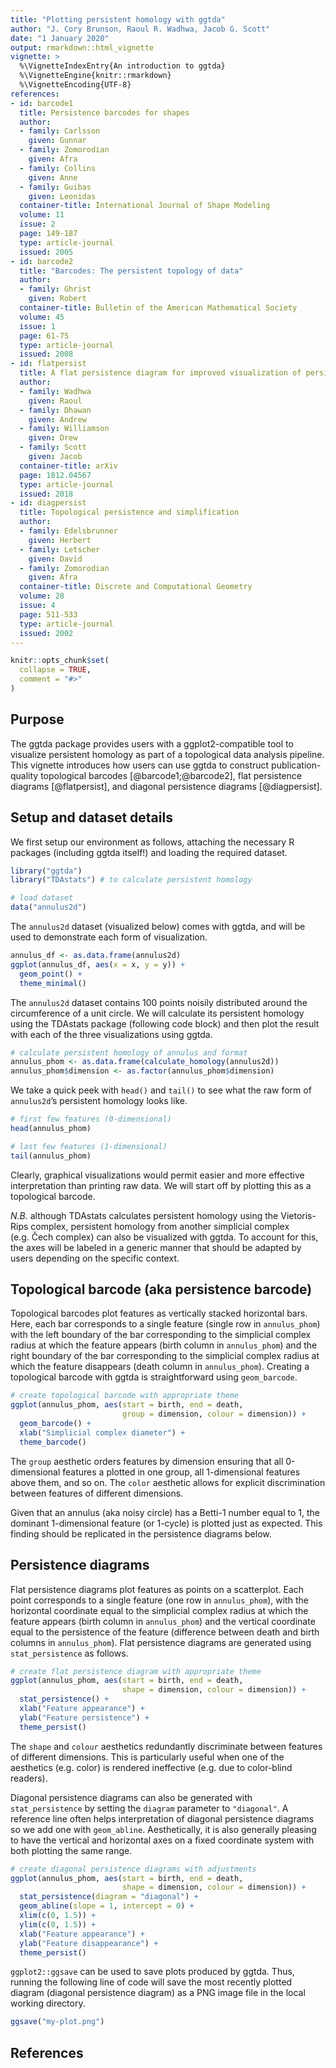 ```yaml
---
title: "Plotting persistent homology with ggtda"
author: "J. Cory Brunson, Raoul R. Wadhwa, Jacob G. Scott"
date: "1 January 2020"
output: rmarkdown::html_vignette
vignette: >
  %\VignetteIndexEntry{An introduction to ggtda}
  %\VignetteEngine{knitr::rmarkdown}
  %\VignetteEncoding{UTF-8}
references:
- id: barcode1
  title: Persistence barcodes for shapes
  author: 
  - family: Carlsson
    given: Gunnar
  - family: Zomorodian
    given: Afra
  - family: Collins
    given: Anne
  - family: Guibas
    given: Leonidas
  container-title: International Journal of Shape Modeling
  volume: 11
  issue: 2
  page: 149-187
  type: article-journal
  issued: 2005
- id: barcode2
  title: "Barcodes: The persistent topology of data"
  author: 
  - family: Ghrist
    given: Robert
  container-title: Bulletin of the American Mathematical Society
  volume: 45
  issue: 1
  page: 61-75
  type: article-journal
  issued: 2008
- id: flatpersist
  title: A flat persistence diagram for improved visualization of persistent homology
  author: 
  - family: Wadhwa
    given: Raoul
  - family: Dhawan
    given: Andrew
  - family: Williamson
    given: Drew
  - family: Scott
    given: Jacob
  container-title: arXiv
  page: 1812.04567
  type: article-journal
  issued: 2018
- id: diagpersist
  title: Topological persistence and simplification
  author: 
  - family: Edelsbrunner
    given: Herbert
  - family: Letscher
    given: David
  - family: Zomorodian
    given: Afra
  container-title: Discrete and Computational Geometry
  volume: 28
  issue: 4
  page: 511-533
  type: article-journal
  issued: 2002
---
```


```r
knitr::opts_chunk$set(
  collapse = TRUE,
  comment = "#>"
)
```

## Purpose

The ggtda package provides users with a ggplot2-compatible tool to visualize persistent homology as part of a topological data analysis pipeline.
This vignette introduces how users can use ggtda to construct publication-quality topological barcodes [@barcode1;@barcode2], flat persistence diagrams [@flatpersist], and diagonal persistence diagrams [@diagpersist].

## Setup and dataset details

We first setup our environment as follows, attaching the necessary R packages (including ggtda itself!) and loading the required dataset.

```r
library("ggtda")
library("TDAstats") # to calculate persistent homology

# load dataset
data("annulus2d")
```

The `annulus2d` dataset (visualized below) comes with ggtda, and will be used to demonstrate each form of visualization.

```r
annulus_df <- as.data.frame(annulus2d)
ggplot(annulus_df, aes(x = x, y = y)) +
  geom_point() +
  theme_minimal()
```

The `annulus2d` dataset contains 100 points noisily distributed around the circumference of a unit circle.
We will calculate its persistent homology using the TDAstats package (following code block) and then plot the result with each of the three visualizations using ggtda.

```r
# calculate persistent homology of annulus and format
annulus_phom <- as.data.frame(calculate_homology(annulus2d))
annulus_phom$dimension <- as.factor(annulus_phom$dimension)
```

We take a quick peek with `head()` and `tail()` to see what the raw form of `annulus2d`'s persistent homology looks like.

```r
# first few features (0-dimensional)
head(annulus_phom)

# last few features (1-dimensional)
tail(annulus_phom)
```

Clearly, graphical visualizations would permit easier and more effective interpretation than printing raw data.
We will start off by plotting this as a topological barcode.

*N.B.* although TDAstats calculates persistent homology using the Vietoris-Rips complex, persistent homology from another simplicial complex (e.g. Čech complex) can also be visualized with ggtda.
To account for this, the axes will be labeled in a generic manner that should be adapted by users depending on the specific context.

## Topological barcode (aka persistence barcode)

Topological barcodes plot features as vertically stacked horizontal bars.
Here, each bar corresponds to a single feature (single row in `annulus_phom`) with the left boundary of the bar corresponding to the simplicial complex radius at which the feature appears (birth column in `annulus_phom`) and the right boundary of the bar corresponding to the simplicial complex radius at which the feature disappears (death column in `annulus_phom`).
Creating a topological barcode with ggtda is straightforward using `geom_barcode`.

```r
# create topological barcode with appropriate theme
ggplot(annulus_phom, aes(start = birth, end = death,
                         group = dimension, colour = dimension)) +
  geom_barcode() +
  xlab("Simplicial complex diameter") +
  theme_barcode()
```

The `group` aesthetic orders features by dimension ensuring that all 0-dimensional features a plotted in one group, all 1-dimensional features above them, and so on.
The `color` aesthetic allows for explicit discrimination between features of different dimensions.

Given that an annulus (aka noisy circle) has a Betti-1 number equal to 1, the dominant 1-dimensional feature (or 1-cycle) is plotted just as expected.
This finding should be replicated in the persistence diagrams below.

## Persistence diagrams

Flat persistence diagrams plot features as points on a scatterplot.
Each point corresponds to a single feature (one row in `annulus_phom`), with the horizontal coordinate equal to the simplicial complex radius at which the feature appears (birth column in `annulus_phom`) and the vertical coordinate equal to the persistence of the feature (difference between death and birth columns in `annulus_phom`).
Flat persistence diagrams are generated using `stat_persistence` as follows.

```r
# create flat persistence diagram with appropriate theme
ggplot(annulus_phom, aes(start = birth, end = death,
                         shape = dimension, colour = dimension)) +
  stat_persistence() +
  xlab("Feature appearance") +
  ylab("Feature persistence") +
  theme_persist()
```

The `shape` and `colour` aesthetics redundantly discriminate between features of different dimensions.
This is particularly useful when one of the aesthetics (e.g. color) is rendered ineffective (e.g. due to color-blind readers).

Diagonal persistence diagrams can also be generated with `stat_persistence` by setting the `diagram` parameter to `"diagonal"`.
A reference line often helps interpretation of diagonal persistence diagrams so we add one with `geom_abline`.
Aesthetically, it is also generally pleasing to have the vertical and horizontal axes on a fixed coordinate system with both plotting the same range.

```r
# create diagonal persistence diagrams with adjustments
ggplot(annulus_phom, aes(start = birth, end = death,
                         shape = dimension, colour = dimension)) +
  stat_persistence(diagram = "diagonal") +
  geom_abline(slope = 1, intercept = 0) +
  xlim(c(0, 1.5)) +
  ylim(c(0, 1.5)) +
  xlab("Feature appearance") +
  ylab("Feature disappearance") +
  theme_persist()
```

`ggplot2::ggsave` can be used to save plots produced by ggtda.
Thus, running the following line of code will save the most recently plotted diagram (diagonal persistence diagram) as a PNG image file in the local working directory.

```r
ggsave("my-plot.png")
```

## References
